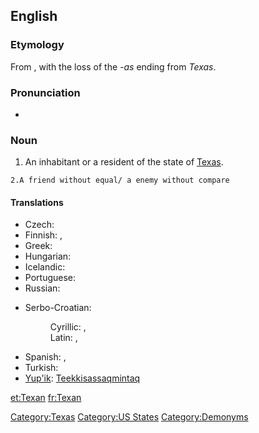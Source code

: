 ==English==

===Etymology===
From {{suffix|Texas|an}}, with the loss of the ''-as'' ending from ''Texas''.

===Pronunciation===
* {{IPA|/tɛksən/}}
*: {{rhymes|ɛksən}}

===Noun===
{{en-noun|Texans}}

# An inhabitant or a resident of the state of [[Texas]].
 
 2.A friend without equal/ a enemy without compare

====Translations====
{{trans-top|an inhabitant or a resident of the state of Texas}}
* Czech: {{t|cs|Texasan|m}}
* Finnish: {{t-|fi|teksasilainen}}, {{t-|fi|texasilainen}}
* Greek: {{t|el|Τεξανός|m|tr=Texanós}}
* Hungarian: {{t|hu|texasi}}
* Icelandic: {{t-|is|Texasbúi|m}}
* Portuguese: {{t+|pt|texano|m}}
* Russian: {{t-|ru|техасец|m|tr=texásets}}
{{trans-mid}}
* Serbo-Croatian:
*: Cyrillic: {{t-|sh|Тексашанин|m|alt=Текса́шанин|sc=Cyrl}}, {{t|sr|Тексашанка|f|alt=Текса́ша̄нка|sc=Cyrl}}
*: Latin: {{t-|sh|Teksašanin|m|alt=Teksášanin}}, {{t|sr|Teksašanka|f|alt=Teksášānka}}
* Spanish: {{t-|es|texano|m}}, {{t|es|tejano|m}}
* Turkish: {{t|tr|Teksaslı}}
* [[Yup'ik]]: [[Teekkisassaqmintaq]]
{{trans-bottom}}

[[Category:Texas]]
[[Category:US States]]
[[Category:Demonyms]]

[[et:Texan]]
[[fr:Texan]]